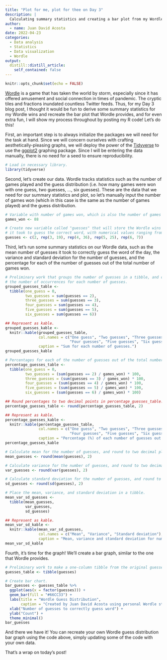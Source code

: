 ```yaml
---
title: "Plot for me, plot for thee on Day 3"
description: |
  Calculating summary statistics and creating a bar plot from my Wordle statistics.
author:
  - name: Juan David Acosta
date: 2022-04-23
categories:
  - Data analysis
  - Statistics
  - Data visualization
  - Wordle
output:
  distill::distill_article:
    self_contained: false
---
```



```r
knitr::opts_chunk$set(echo = FALSE)
```

[Wordle](https://www.nytimes.com/games/wordle/index.html) is a game that has taken the world by storm, especially since it has offered amusement and social connection in times of pandemic. The cryptic tiles and fractions inundated countless Twitter feeds. Thus, for my Day 3 blog post, I thought it would be fun to derive some summary statistics for my Wordle wins and recreate the bar plot that Wordle provides, and for even extra fun, I will show my process throughout by posting my R code! Let's do this!

First, an important step is to always initialize the packages we will need for the task at hand. Since we will concern ourselves with crafting aesthetically-pleasing graphs, we will deploy the power of the [Tidyverse](https://www.tidyverse.org/) to use the [ggplot2](https://ggplot2.tidyverse.org/) graphing package. Since I will be entering the data manually, there is no need for a seed to ensure reproducibility.

```r
# Load in necessary library.
library(tidyverse)
```

Second, let's create our data. Wordle tracks statistics such as the number of games played and the guess distribution (i.e. how many games were won with one guess, two guesses, ..., six guesses). These are the data that we need for our summary statistics and plot, so let's manually input the number of games won (which in this case is the same as the number of games played) and the guess distribution.

```r
# Variable with number of games won, which is also the number of games played.
games_won <- 88

# Create new variable called "guesses" that will store the Wordle wins based on how many guesses 
# it took to guess the correct word, with numerical values ranging from 2 to 6.
guesses <- c(2, rep(3, 19), rep(4, 36), rep(5, 25), rep(6, 7))
```

Third, let's run some summary statistics on our Wordle data, such as the mean number of guesses it took to correctly guess the word of the day, the variance and standard deviation for the number of guesses, and the percentage for each of the number of guesses out of the total number of games won.

```r
# Preliminary work that groups the number of guesses in a tibble, and counts 
# the number of occurrences for each number of guesses.
grouped_guesses_table <- 
  tibble(one_guess = 0,
         two_guesses = sum(guesses == 2),
         three_guesses = sum(guesses == 3),
         four_guesses = sum(guesses == 4),
         five_guesses = sum(guesses == 5),
         six_guesses = sum(guesses == 6))

## Represent as kable.
grouped_guesses_kable <- 
  knitr::kable(grouped_guesses_table,
               col.names = c("One guess", "Two guesses", "Three guesses",
                             "Four guesses", "Five guesses", "Six guesses"),
               caption = "Sum for each number of guesses.")
grouped_guesses_kable

# Percentages for each of the number of guesses out of the total number of games won.
percentage_guesses_table <- 
  tibble(one_guess = 0,
         two_guesses = (sum(guesses == 2) / games_won) * 100,
         three_guesses = (sum(guesses == 3) / games_won) * 100,
         four_guesses = (sum(guesses == 4) / games_won) * 100,
         five_guesses = (sum(guesses == 5) / games_won) * 100,
         six_guesses = (sum(guesses == 6) / games_won) * 100)

## Round percentages to two decimal points in percentage_guesses_table.
percentage_guesses_table <- round(percentage_guesses_table, 2)

## Represent as kable.
percentage_guesses_kable <- 
  knitr::kable(percentage_guesses_table,
               col.names = c("One guess", "Two guesses", "Three guesses",
                             "Four guesses", "Five guesses", "Six guesses"),
               caption = "Percentage (%) of each number of guesses out of the total number of guesses.")
percentage_guesses_kable

# Calculate mean for the number of guesses, and round to two decimal places.
mean_guesses <- round(mean(guesses), 2)

# Calculate variance for the number of guesses, and round to two decimal places.
var_guesses <- round(var(guesses), 2)

# Calculate standard deviation for the number of guesses, and round to two decimal places.
sd_guesses <- round(sd(guesses), 2)

# Place the mean, variance, and standard deviation in a tibble.
mean_var_sd_guesses <- 
  tibble(mean_guesses,
         var_guesses,
         sd_guesses)

## Represent as kable.
mean_var_sd_kable <- 
  knitr::kable(mean_var_sd_guesses,
               col.names = c("Mean", "Variance", "Standard deviation"),
               caption = "Mean, variance and standard deviation for number of guesses.")
mean_var_sd_kable
```

Fourth, it's time for the graph! We'll create a bar graph, similar to the one that Wordle provides.

```r
# Preliminary work to make a one-column tibble from the original guesses vector.
guesses_table <- tibble(guesses)

# Create bar chart.
bar_guesses <- guesses_table %>%
  ggplot(aes(x = factor(guesses))) +
  geom_bar(fill = "#66CC33") +
  labs(title = "Wordle Guess Distribution",
       caption = "Created by Juan David Acosta using personal Wordle statistics.") +
  xlab("Number of guesses to correctly guess word") +
  ylab("Count") +
  theme_minimal()
bar_guesses
```

And there we have it! You can recreate your own Wordle guess distribution bar graph using the code above, simply updating some of the code with your own data.

That's a wrap on today's post!
